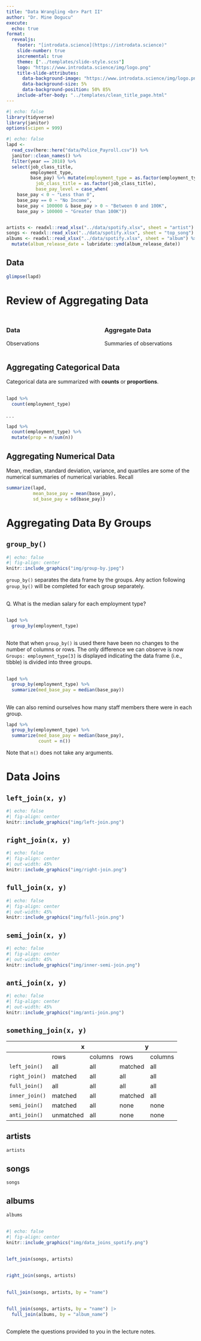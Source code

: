 ```yaml
---
title: "Data Wrangling <br> Part II"
author: "Dr. Mine Dogucu"
execute:
  echo: true
format: 
  revealjs:
    footer: "[introdata.science](https://introdata.science)"
    slide-number: true
    incremental: true
    theme: ["../templates/slide-style.scss"]
    logo: "https://www.introdata.science/img/logo.png"
    title-slide-attributes: 
      data-background-image: "https://www.introdata.science/img/logo.png"
      data-background-size: 5%
      data-background-position: 50% 85%
    include-after-body: "../templates/clean_title_page.html"
---
```




```r
#| echo: false
library(tidyverse)
library(janitor)
options(scipen = 999)
```


```r
#| echo: false
lapd <- 
  read_csv(here::here("data/Police_Payroll.csv")) %>% 
  janitor::clean_names() %>% 
  filter(year == 2018) %>% 
  select(job_class_title, 
         employment_type, 
         base_pay) %>% mutate(employment_type = as.factor(employment_type),
           job_class_title = as.factor(job_class_title),
           base_pay_level = case_when(
    base_pay < 0 ~ "Less than 0", 
    base_pay == 0 ~ "No Income",
    base_pay < 100000 & base_pay > 0 ~ "Between 0 and 100K",
    base_pay > 100000 ~ "Greater than 100K")) 


artists <- readxl::read_xlsx("../data/spotify.xlsx", sheet = "artist")
songs <- readxl::read_xlsx("../data/spotify.xlsx", sheet = "top_song")
albums <- readxl::read_xlsx("../data/spotify.xlsx", sheet = "album") %>% 
  mutate(album_release_date = lubridate::ymd(album_release_date))
```

## Data

```r
glimpse(lapd)
```


# Review of Aggregating Data


##

::::{.columns}
:::{.column width="50%"}
### Data
Observations
:::

:::{.column width="50%"}
### Aggregate Data
Summaries of observations
:::
::::

## Aggregating Categorical Data

Categorical data are summarized with **counts** or **proportions**.

##


```r
lapd %>% 
  count(employment_type)
```

. . .

```r
lapd %>% 
  count(employment_type) %>% 
  mutate(prop = n/sum(n))
```

## Aggregating Numerical Data

Mean, median, standard deviation, variance, and quartiles are some of the numerical summaries of numerical variables. Recall


```r
summarize(lapd, 
          mean_base_pay = mean(base_pay),
          sd_base_pay = sd(base_pay))
```

# Aggregating Data By Groups

## `group_by()`

```r
#| echo: false
#| fig-align: center
knitr::include_graphics("img/group-by.jpeg")
```

`group_by()` separates the data frame by the groups. Any action following `group_by()` will be completed for each group separately.

##

Q. What is the median salary for each employment type?

## 

```r
lapd %>% 
  group_by(employment_type)
```

##

Note that when `group_by()` is used there have been no changes to the number of columns or rows. 
The only difference we can observe is now `Groups: employment_type[3]` is displayed indicating the data frame (i.e., tibble) is divided into three groups.

##

```r
lapd %>% 
  group_by(employment_type) %>% 
  summarize(med_base_pay = median(base_pay))
```

##

We can also remind ourselves how many staff members there were in each group.

```r
lapd %>% 
  group_by(employment_type) %>% 
  summarize(med_base_pay = median(base_pay),
            count = n())
```

Note that `n()` does not take any arguments.



# Data Joins

## `left_join(x, y)`

```r
#| echo: false
#| fig-align: center
knitr::include_graphics("img/left-join.png")
```

## `right_join(x, y)`


```r
#| echo: false
#| fig-align: center
#| out-width: 45% 
knitr::include_graphics("img/right-join.png")
```

## `full_join(x, y)`


```r
#| echo: false
#| fig-align: center
#| out-width: 45% 
knitr::include_graphics("img/full-join.png")
```

## `semi_join(x, y)`

```r
#| echo: false
#| fig-align: center
#| out-width: 45% 
knitr::include_graphics("img/inner-semi-join.png")
```

## `anti_join(x, y)`

```r
#| echo: false
#| fig-align: center
#| out-width: 45% 
knitr::include_graphics("img/anti-join.png")
```

## `something_join(x, y)`


<table>
<thead>
  <tr>
    <th></th>
    <th colspan="2" style="text-align: center">x</th>
    <th colspan="2" style="text-align: center">y</th>
  </tr>
</thead>
<tbody>
  <tr>
    <td></td>
    <td>rows</td>
    <td>columns</td>
    <td>rows</td>
    <td>columns</td>
  </tr>
  <tr>
    <td>`left_join()`</td>
    <td>all</td>
    <td>all</td>
    <td>matched</td>
    <td>all</td>
  </tr>
  <tr>
    <td>`right_join()`</td>
    <td>matched</td>
    <td>all</td>
    <td>all</td>
    <td>all</td>
  </tr>
  <tr>
    <td>`full_join()`</td>
    <td>all</td>
    <td>all</td>
    <td>all</td>
    <td>all</td>
  </tr>
  <tr>
    <td>`inner_join()`</td>
    <td>matched</td>
    <td>all</td>
    <td>matched</td>
    <td>all</td>
  </tr>
  <tr>
    <td>`semi_join()`</td>
    <td>matched</td>
    <td>all</td>
    <td>none</td>
    <td>none</td>
  </tr>
  <tr>
    <td>`anti_join()`</td>
    <td>unmatched</td>
    <td>all</td>
    <td>none</td>
    <td>none</td>
  </tr>
</tbody>
</table>

## 

::: {.panel-tabset}

## artists

```r
artists
```

## songs

```r
songs
```

## albums

```r
albums
```



:::
##

```r
#| echo: false
#| fig-align: center
knitr::include_graphics("img/data_joins_spotify.png")
```

## 

```r
left_join(songs, artists)
```

## 

```r
right_join(songs, artists)
```


##

```r
full_join(songs, artists, by = "name")
```

##

```r
full_join(songs, artists, by = "name") |> 
  full_join(albums, by = "album_name")
```


##
Complete the questions provided to you in the lecture notes.